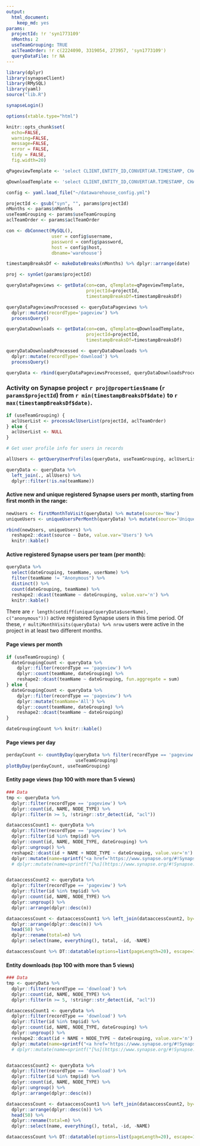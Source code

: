 ```yaml
---
output: 
  html_document: 
    keep_md: yes
params:
  projectId: !r 'syn1773109'
  nMonths: 2
  useTeamGrouping: TRUE
  aclTeamOrder: !r c(2224090, 3319054, 273957, 'syn1773109')
  queryDataFile: !r NA
---
```


```r
library(dplyr)
library(synapseClient)
library(RMySQL)
library(yaml)
source("lib.R")

synapseLogin()

options(xtable.type="html")

knitr::opts_chunk$set(
  echo=FALSE,
  warning=FALSE,
  message=FALSE,
  error = FALSE,
  tidy = FALSE,
  fig.width=20)

qPageviewTemplate <- 'select CLIENT,ENTITY_ID,CONVERT(AR.TIMESTAMP, CHAR) AS TIMESTAMP,DATE,USER_ID,NODE_TYPE,N.NAME from ACCESS_RECORD AR, PROCESSED_ACCESS_RECORD PAR, NODE_SNAPSHOT N, PROJECT_STATS.%s NODE where AR.RESPONSE_STATUS=200 AND AR.TIMESTAMP > unix_timestamp("%s")*1000 AND AR.TIMESTAMP < unix_timestamp("%s")*1000 AND AR.SESSION_ID = PAR.SESSION_ID and AR.TIMESTAMP = PAR.TIMESTAMP and PAR.ENTITY_ID = NODE.ID AND N.ID = NODE.ID and N.TIMESTAMP = NODE.TIMESTAMP and CLIENT = "WEB" AND (PAR.NORMALIZED_METHOD_SIGNATURE IN ("GET /entity/#/bundle", "GET /entity/#/version/#/bundle", "GET /entity/#/wiki2", "GET /entity/#/wiki2/#"));'

qDownloadTemplate <- 'select CLIENT,ENTITY_ID,CONVERT(AR.TIMESTAMP, CHAR) AS TIMESTAMP,DATE,USER_ID,NODE_TYPE,N.NAME from ACCESS_RECORD AR, PROCESSED_ACCESS_RECORD PAR, NODE_SNAPSHOT N, PROJECT_STATS.%s NODE where AR.TIMESTAMP > unix_timestamp("%s")*1000 AND AR.TIMESTAMP < unix_timestamp("%s")*1000 and (AR.RESPONSE_STATUS IN (200, 307)) AND AR.SESSION_ID = PAR.SESSION_ID and AR.TIMESTAMP = PAR.TIMESTAMP and PAR.ENTITY_ID = NODE.ID and N.ID = NODE.ID AND N.TIMESTAMP = NODE.TIMESTAMP and (PAR.NORMALIZED_METHOD_SIGNATURE IN ("GET /entity/#/file", "GET /entity/#/version/#/file"));'


```

```r
config <- yaml.load_file("~/datawarehouse_config.yml")

projectId <- gsub("syn", "", params$projectId)
nMonths <- params$nMonths
useTeamGrouping <- params$useTeamGrouping
aclTeamOrder <- params$aclTeamOrder

con <- dbConnect(MySQL(),
                 user = config$username,
                 password = config$password,
                 host = config$host,
                 dbname='warehouse')

timestampBreaksDf <- makeDateBreaks(nMonths) %>% dplyr::arrange(date)

proj <- synGet(params$projectId)

```

```r
queryDataPageviews <- getData(con=con, qTemplate=qPageviewTemplate, 
                              projectId=projectId,
                              timestampBreaksDf=timestampBreaksDf)

queryDataPageviewsProcessed <- queryDataPageviews %>% 
  dplyr::mutate(recordType='pageview') %>% 
  processQuery()

queryDataDownloads <- getData(con=con, qTemplate=qDownloadTemplate, 
                              projectId=projectId,
                              timestampBreaksDf=timestampBreaksDf)

queryDataDownloadsProcessed <- queryDataDownloads %>% 
  dplyr::mutate(recordType='download') %>% 
  processQuery()

queryData <- rbind(queryDataPageviewsProcessed, queryDataDownloadsProcessed)


```
### Activity on Synapse project `r proj@properties$name` (`r params$projectId`) from `r min(timestampBreaksDf$date)` to `r max(timestampBreaksDf$date)`.

```r
if (useTeamGrouping) {
  aclUserList <- processAclUserList(projectId, aclTeamOrder)
} else {
  aclUserList <- NULL
}
```

```r
# Get user profile info for users in records

allUsers <- getQueryUserProfiles(queryData, useTeamGrouping, aclUserList)

```

```r
queryData <- queryData %>%
  left_join(., allUsers) %>%
  dplyr::filter(!is.na(teamName))
```

#### Active new and unique registered Synapse users per month, starting from first month in the range:
```r
newUsers <- firstMonthToVisit(queryData) %>% mutate(source='New')
uniqueUsers <- uniqueUsersPerMonth(queryData) %>% mutate(source='Unique')

rbind(newUsers, uniqueUsers) %>% 
  reshape2::dcast(source ~ Date, value.var='Users') %>%
  knitr::kable()

```

#### Active registered Synapse users per team (per month):
```r
queryData %>% 
  select(dateGrouping, teamName, userName) %>% 
  filter(teamName != "Anonymous") %>%
  distinct() %>% 
  count(dateGrouping, teamName) %>% 
  reshape2::dcast(teamName ~ dateGrouping, value.var='n') %>% 
  knitr::kable()
```

There are `r length(setdiff(unique(queryData$userName), c("anonymous")))` active registered Synapse users in this time period. Of these, `r multiMonthVisits(queryData) %>% nrow` users were active in the project in at least two different months.

#### Page views per month
```r
if (useTeamGrouping) {
  dateGroupingCount <- queryData %>%
    dplyr::filter(recordType == 'pageview') %>% 
    dplyr::count(teamName, dateGrouping) %>% 
    reshape2::dcast(teamName ~ dateGrouping, fun.aggregate = sum)
} else {
  dateGroupingCount <- queryData %>%
    dplyr::filter(recordType == 'pageview') %>% 
    dplyr::mutate(teamName='All') %>% 
    dplyr::count(teamName, dateGrouping) %>% 
    reshape2::dcast(teamName ~ dateGrouping)
}

dateGroupingCount %>% knitr::kable()
```

#### Page views per day
```r
perdayCount <- countByDay(queryData %>% filter(recordType == 'pageview'), 
                          useTeamGrouping)
plotByDay(perdayCount, useTeamGrouping)
```

#### Entity page views (top 100 with more than 5 views)
```r
### Data
tmp <- queryData %>%
  dplyr::filter(recordType == 'pageview') %>% 
  dplyr::count(id, NAME, NODE_TYPE) %>% 
  dplyr::filter(n >= 5, !stringr::str_detect(id, "acl"))

dataaccessCount1 <- queryData %>% 
  dplyr::filter(recordType == 'pageview') %>% 
  dplyr::filter(id %in% tmp$id) %>% 
  dplyr::count(id, NAME, NODE_TYPE, dateGrouping) %>% 
  dplyr::ungroup() %>%
  reshape2::dcast(id + NAME + NODE_TYPE ~ dateGrouping, value.var='n') %>% 
  dplyr::mutate(name=sprintf("<a href='https://www.synapse.org/#!Synapse:syn%s' target='_blank'>%s</a>", id, NAME))
  # dplyr::mutate(name=sprintf("[%s](https://www.synapse.org/#!Synapse:syn%s)", NAME, id))


dataaccessCount2 <- queryData %>% 
  dplyr::filter(recordType == 'pageview') %>% 
  dplyr::filter(id %in% tmp$id) %>% 
  dplyr::count(id, NAME, NODE_TYPE) %>% 
  dplyr::ungroup() %>%
  dplyr::arrange(dplyr::desc(n))

dataaccessCount <- dataaccessCount1 %>% left_join(dataaccessCount2, by=c("id", "NAME", "NODE_TYPE")) %>% 
  dplyr::arrange(dplyr::desc(n)) %>%
  head(50) %>% 
  dplyr::rename(total=n) %>% 
  dplyr::select(name, everything(), total, -id, -NAME)

dataaccessCount %>% DT::datatable(options=list(pageLength=20), escape=1)
```

#### Entity downloads (top 100 with more than 5 views)
```r
### Data
tmp <- queryData %>%
  dplyr::filter(recordType == 'download') %>% 
  dplyr::count(id, NAME, NODE_TYPE) %>% 
  dplyr::filter(n >= 5, !stringr::str_detect(id, "acl"))

dataaccessCount1 <- queryData %>% 
  dplyr::filter(recordType == 'download') %>% 
  dplyr::filter(id %in% tmp$id) %>% 
  dplyr::count(id, NAME, NODE_TYPE, dateGrouping) %>% 
  dplyr::ungroup() %>%
  reshape2::dcast(id + NAME + NODE_TYPE ~ dateGrouping, value.var='n') %>% 
  dplyr::mutate(name=sprintf("<a href='https://www.synapse.org/#!Synapse:syn%s' target='_blank'>%s</a>", id, NAME))
  # dplyr::mutate(name=sprintf("[%s](https://www.synapse.org/#!Synapse:syn%s)", NAME, id))


dataaccessCount2 <- queryData %>% 
  dplyr::filter(recordType == 'download') %>% 
  dplyr::filter(id %in% tmp$id) %>% 
  dplyr::count(id, NAME, NODE_TYPE) %>% 
  dplyr::ungroup() %>%
  dplyr::arrange(dplyr::desc(n))

dataaccessCount <- dataaccessCount1 %>% left_join(dataaccessCount2, by=c("id", "NAME", "NODE_TYPE")) %>% 
  dplyr::arrange(dplyr::desc(n)) %>%
  head(50) %>% 
  dplyr::rename(total=n) %>% 
  dplyr::select(name, everything(), total, -id, -NAME)

dataaccessCount %>% DT::datatable(options=list(pageLength=20), escape=1)
```
